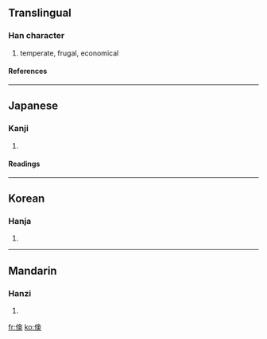 {{see|儉}}

==Translingual==
===Han character===
{{Han char|rad=人|as=08|sn=10|four=|canj=人人一人 (OOMO), X人人一人 (XOOMO)}}
# temperate, frugal, economical
====References====
{{Han ref|kx=0109.171|dkj=00823|dj=0233.040|hdz=10181.011|uh=5039|ud=20537}}
----
==Japanese==
===Kanji===
{{ja-kanji|grade=c|rs=人08}}
# {{defn|Japanese}}
====Readings====
{{ja-readings|on=[[けん]] (ken)|kun=[[つずまやか]] (tsuzumayaka)}}
----
==Korean==
===Hanja===
{{ko-hanja|hangeul=검|rv=geom|mr=kŏm}}
# {{defn|Korean}}
----
==Mandarin==
===Hanzi===
{{cmn-hanzi|pin=[[jiǎn]] (jian3)|wg=chien<sup>3</sup>}}
# {{defn|Mandarin}}

[[fr:倹]]
[[ko:倹]]